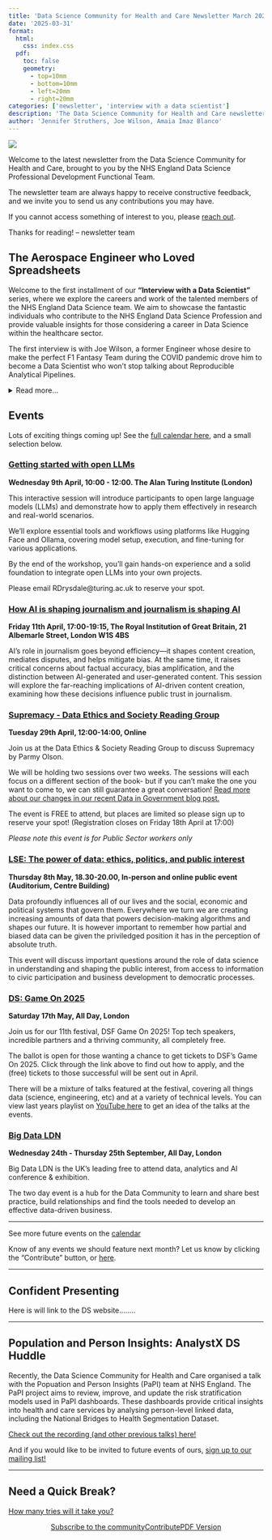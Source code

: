 ```yaml
---
title: 'Data Science Community for Health and Care Newsletter March 2025'
date: '2025-03-31'
format:
  html:
    css: index.css
  pdf:
    toc: false
    geometry: 
      - top=10mm
      - bottom=10mm
      - left=20mm
      - right=20mm
categories: ['newsletter', 'interview with a data scientist']
description: 'The Data Science Community for Health and Care newsletter for March 2025'
author: 'Jennifer Struthers, Joe Wilson, Amaia Imaz Blanco'
---
```


![](../../images/banner_march.png)

Welcome to the latest newsletter from the Data Science Community for Health and Care, brought to you by the NHS England Data Science Professional Development Functional Team. 

The newsletter team are always happy to receive constructive feedback, and we invite you to send us any contributions you may have. 

If you cannot access something of interest to you, please [reach out](https://github.com/nhsengland/datascience-pd-newsletter/issues/new){target="_blank"}. 

Thanks for reading! – newsletter team 


<div class="section-heading">
# The Aerospace Engineer who Loved Spreadsheets
</div>

Welcome to the first installment of our **"Interview with a Data Scientist"** series, where we explore the careers and work of the talented members of the NHS England Data Science team. We aim to showcase the fantastic individuals who contribute to the NHS England Data Science Profession and provide valuable insights for those considering a career in Data Science within the healthcare sector.

The first interview is with Joe Wilson, a former Engineer whose desire to make the perfect F1 Fantasy Team during the COVID pandemic drove him to become a Data Scientist who won't stop talking about Reproducible Analytical Pipelines.

<details>
  <summary>Read more...</summary>

  ## How did you end up in data science at the NHS? What did you do before, and what really sparked your interest in this field?

  My journey to data science at the NHS is a blend of engineering roots, a pandemic pivot, and a strong personal connection to healthcare.

  My academic background began with an Integrated Master's in Aerospace Engineering. I was captivated by the problem-solving inherent in understanding how complex systems, particularly aircraft, function. This fascination with engineering persists, as evidenced by my continued interest in aerospace content.

  A pivotal moment that hinted at my future direction occurred during a second-year Business Simulation module. We were tasked with managing car companies within a simulated European market. I developed a comprehensive spreadsheet to optimise production, enabling us to create cost-effective cars with popular features. I would go on to make many more spreadsheets, including one that calculated my mark margins for upcoming exams to allow me to still graduate with first class honours.

  Following graduation, I joined a small engineering firm, where I contributed to the development of control software for automated test rigs. We built custom rigs to test components like aircraft actuators and truck brake assemblies, using the visual programming language LabVIEW. This involved wiring code sections together, and I still recognise LabVIEW's distinctive interface in various applications, including airport airbridge controls.

  Unfortunately, I lost my job around the onset of the COVID-19 pandemic, coinciding with a severe contraction of the job market. During the lockdown, I used the time to learn Python, which sparked a realisation that I wanted to pursue a career in data science. While I'd always enjoyed numbers, spreadsheets, problem-solving, and programming, the pandemic provided the catalyst to connect these interests.

  I enrolled in a Data Science conversion Master's program at Loughborough University, joining the inaugural cohort of the degree. The decision to apply to the NHS was deeply personal. My father was a GP and healthcare consultant, and my then-girlfriend (now wife), was training to be a doctor. The NHS's mission resonated with me, and I discovered the NHS Digital Graduate Scheme. I applied and was fortunate enough to be accepted.

  I began my role at the NHS just two weeks after submitting my Master's project.

  ## Once you joined the NHS, what was that experience like? What different roles and teams have you been a part of, and how have they shaped your career?

  Joining the NHS was a real whirlwind, but in the best way possible! I've been here for three years now, starting at NHS Digital and then transitioning into NHS England after the merger. My first two years were spent on the NHS Digital Graduate Scheme, and since then, I've been working as a full-fledged Data Scientist.

  That Graduate Scheme was incredible. We were the first cohort of its kind, a group of just under twenty, and we kicked things off with an intense eight-week coding bootcamp. It was a fantastic bonding experience – we'd be hammering away at code and then decompressing with board games during breaks.

  My first placement on the NHS Spine project, which is this massive, intricate system connecting all sorts of different NHS systems. Because it's so complex, everyone was constantly learning, and that made it a really supportive environment for a newbie like me. Plus, I got to see firsthand what a well-oiled DevOps team looked like, which really shaped my approach moving forward, especially when I landed in the Business Intelligence Development Team.

  That team was all about building Tableau dashboards and trying to standardise things. My manager asked me to dig into the Tableau API. They had this super slow, manual process for checking dashboards, and I realised we could automate it with Python. So, I built a proof-of-concept testing framework, which was a great chance to put my NHS Spine lessons to work in a totally different area.

  My final placement was with the Reproducible Analytical Pipelines (RAP) Squad. We were all about promoting good coding practices for analytics and helping teams automate their workflows. Basically, we were bringing in the best of data and software engineering into the data science and analytics space. In that role, I got to write articles, create training guides, and even run workshops. We also did these 'Engagements' with other analytical teams, helping them improve their processes. After a year, I passed my end-of-scheme interview and got promoted to a Band 7 Data Scientist, staying with the RAP Squad and leading those Engagements.

  More recently, I moved to the National Secure Data Environment Service Team, or the SDE Data Wranglers. We make sure researchers get the right, pseudonymised data. While there, I also got to work on a side project developing an ML-powered tool to detect potentially sensitive information in huge datasets. It was a fun challenge, working with Docker containers, PySpark, and figuring out how to deploy ML models in a clustered computing environment.

  Overall, it's been a really varied and rewarding experience. Each role has built on the last, and I've learned so much about the NHS and the power of data.

  ## What are you currently working on? Are there any projects that you're particularly excited about, or that you feel are making a real difference? What impact are you having?

  Right now, I'm embedded within an analytical team focused on commissioning specialised NHS services. It's a really interesting area, and I'm helping them boost their Reproducible Analytical Pipelines (RAP) compliance, automate some of their manual processes, and bring in some Python expertise to diversify their toolkit.

  One project I'm particularly excited about is automating their monthly reporting. We've managed to cut the processing time from a week down to just a few minutes, which is a huge win! It's incredibly rewarding to free up my colleagues' time, allowing them to focus on more impactful, data-driven insights rather than repetitive tasks.

  I'm also personally driven to achieve something new for me; building a pipeline that meets [Gold RAP compliance](https://nhsdigital.github.io/rap-community-of-practice/introduction_to_RAP/levels_of_RAP/) standard; essentially, a fully automated and packaged analytical process. We're facing some interesting challenges, but I'm confident that overcoming them will pave the way for more efficient and robust projects in the future.

  ## If you could give someone just starting out in data science a few pieces of advice, what would they be? And what resources have you found particularly helpful along the way that you can share?

  If I could give some advice to someone starting out in data science, I'd say:

  * **Consider a conversion master's if it's feasible.** Mine was a game-changer. It accelerated my learning so much, and it gave me a strong portfolio to show potential employers right away.
  * **Dive into online resources, but don't get lost in them.** There's a wealth of information out there! [Kaggle Learn](https://www.kaggle.com/learn/python) is a fantastic starting point.
  * **Master Git and GitHub.** Seriously, this is crucial. I even helped create a [workshop](https://www.youtube.com/watch?v=wOk7wDsHD8o) for the NHS-R Community and some [training materials](https://nhsdigital.github.io/rap-community-of-practice/training_resources/git/introduction-to-git/) on it, which you can find on the [RAP Community of Practice](https://nhsdigital.github.io/rap-community-of-practice/) website. Learning Git and GitHub will also allow you to use GitHub codespaces, and avoid the pain of setting up your local environment.
  * **Don't just stick to tutorials.** It's easy to get stuck in tutorial hell. Find a simple, personal project that excites you. Mine was building a tool to optimise my Fantasy F1 team. Passion projects are a great way to build a portfolio and showcase your skills.

  Basically, combine structured learning with practical application, and don't be afraid to explore your own interests!
</details> 


<div class="section-heading"> 
# Events
 </div>

Lots of exciting things coming up! See the [full calendar here](https://future.nhs.uk/DataAnalytics/view?objectID=861745){target="_blank"}, and a small selection below.

### [Getting started with open LLMs](https://www.turing.ac.uk/events/getting-started-open-llms){target="_blank"}
**Wednesday 9th April, 10:00 - 12:00. The Alan Turing Institute (London)**

This interactive session will introduce participants to open large language models (LLMs) and demonstrate how to apply them effectively in research and real-world scenarios.

We'll explore essential tools and workflows using platforms like Hugging Face and Ollama, covering model setup, execution, and fine-tuning for various applications.

By the end of the workshop, you'll gain hands-on experience and a solid foundation to integrate open LLMs into your own projects.

Please email RDrysdale@turing.ac.uk to reserve your spot.

### [How AI is shaping journalism and journalism is shaping AI](https://www.turing.ac.uk/events/how-ai-shaping-journalism-and-journalism-shaping-ai){target="_blank"}
**Friday 11th April, 17:00-19:15, The Royal Institution of Great Britain, 21 Albemarle Street, London W1S 4BS**

AI’s role in journalism goes beyond efficiency—it shapes content creation, mediates disputes, and helps mitigate bias. At the same time, it raises critical concerns about factual accuracy, bias amplification, and the distinction between AI-generated and user-generated content. This session will explore the far-reaching implications of AI-driven content creation, examining how these decisions influence public trust in journalism.


### [Supremacy - Data Ethics and Society Reading Group](https://www.tickettailor.com/events/dataethics/1549481/r/nhsteams){target="_blank"}
**Tuesday 29th April, 12:00-14:00, Online**

Join us at the Data Ethics & Society Reading Group to discuss Supremacy by Parmy Olson. 

We will be holding two sessions over two weeks. The sessions will each focus on a different section of the book- but if you can't make the one you want to come to, we can still guarantee a great conversation! [Read more about our changes in our recent Data in Government blog post.](https://dataingovernment.blog.gov.uk/2025/02/17/data-ethics-and-society-join-the-conversation-in-2025/){target="_blank"}

The event is FREE to attend, but places are limited so please sign up to reserve your spot! (Registration closes on Friday 18th April at 17:00)

*Please note this event is for Public Sector workers only*


### [LSE: The power of data: ethics, politics, and public interest](https://www.lse.ac.uk/Events/2025/05/202505081830/data-ethics-politics-and-public-interest?_gl=1*rwgszb*_gcl_au*MTc0NDU0NDcyNC4xNzM4NTkyNjk3*_ga*MjE2MDg0MDMzLjE3Mzg1OTI2OTI.*_ga_LWTEVFESYX*MTc0MDk5NDcxNS42OS4xLjE3NDA5OTgzNzQuMjkuMC4w){target="_blank"}
**Thursday 8th May, 18.30-20.00, In-person and online public event (Auditorium, Centre Building)**

Data profoundly influences all of our lives and the social, economic and political systems that govern them. Everywhere we turn we are creating increasing amounts of data that powers decision-making algorithms and shapes our future. It is however important to remember how partial and biased data can be given the priviledged position it has in the perception of absolute truth. 

This event will discuss important questions around the role of data science in understanding and shaping the public interest, from access to information to civic participation and business development to democratic processes.


### [DS: Game On 2025](https://datasciencefestival.com/event/dsf-game-on-2025/){target="_blank"}
**Saturday 17th May, All Day, London**

Join us for our 11th festival, DSF Game On 2025! Top tech speakers, incredible partners and a thriving community, all completely free. 

The ballot is open for those wanting a chance to get tickets to DSF's Game On 2025. Click through the link above to find out how to apply, and the (free) tickets to those successful will be sent out in April.

There will be a mixture of talks featured at the festival, covering all things data (science, engineering, etc) and at a variety of technical levels. You can view last years playlist on [YouTube here](https://www.youtube.com/playlist?list=PLwzX3WM0AfxopbhVhGCA373Xk-7wNhLfq){target="_blank"} to get an idea of the talks at the events.


### [Big Data LDN](https://www.bigdataldn.com/en-gb.html){target="_blank"}
**Wednesday 24th - Thursday 25th September, All Day, London**

Big Data LDN is the UK’s leading free to attend data, analytics and AI conference & exhibition.

The two day event is a hub for the Data Community to learn and share best practice, build relationships and find the tools needed to develop an effective data-driven business.


___

See more future events on the [calendar](https://future.nhs.uk/DataAnalytics/view?objectID=861745){target="_blank"}

Know of any events we should feature next month? Let us know by clicking the "Contribute" button, or [here](https://github.com/nhsengland/datascience-pd-newsletter/issues/new?assignees=&labels=&projects=&template=suggest-some-newsletter-content-.md&title=){target="_blank"}.

___


<div class="section-heading">
# Confident Presenting
</div>

Here is will link to the DS website........

___

<div class="section-heading">
# Population and Person Insights: AnalystX DS Huddle
</div>


Recently, the Data Science Community for Health and Care organised a talk with the Popuation and Person Insights (PaPI) team at NHS England. The PaPI project aims to review, improve, and update the risk stratification models used in PaPI dashboards. These dashboards provide critical insights into health and care services by analysing person-level linked data, including the National Bridges to Health Segmentation Dataset.

[Check out the recording (and other previous talks) here!](https://future.nhs.uk/DataAnalytics/view?objectID=56936784){target="_blank"}

And if you would like to be invited to future events of ours, [sign up to our mailing list!](https://forms.office.com/pages/responsepage.aspx?id=slTDN7CF9UeyIge0jXdO48pr_29hyJFKpCZ7SYYvjeFUNUVPMUk0STlDRlJMNklIWEI3V0NZVTZXVS4u&route=shorturl){target="_blank"}


___


<div class="section-heading">
# Need a Quick Break?
</div>

[How many tries will it take you?](https://mywordle.strivemath.com/?word=afirc){target="_blank"}



<div style="text-align: center;">

[Subscribe to the community](https://forms.office.com/pages/responsepage.aspx?id=slTDN7CF9UeyIge0jXdO48pr_29hyJFKpCZ7SYYvjeFUNUVPMUk0STlDRlJMNklIWEI3V0NZVTZXVS4u&route=shorturl){.btn-action-primary .btn-action .btn .btn-success .btn-lg role="button"}[Contribute](https://github.com/nhsengland/datascience-pd-newsletter/issues/new?assignees=&labels=&projects=&template=suggest-some-newsletter-content-.md&title=){.btn-action-primary .btn-action .btn .btn-info .btn-lg role="button" target="_blank"}[PDF Version](./newsletter.pdf){.btn-action-primary .btn-action .btn .btn-info .btn-lg role="button" target="_blank"}
</div>

